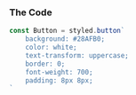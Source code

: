 
<Layout>

### The Code
```jsx
const Button = styled.button`
    background: #28AFB0;
    color: white;
    text-transform: uppercase;
    border: 0;
    font-weight: 700;
    padding: 8px 8px;
`
```

</Layout>